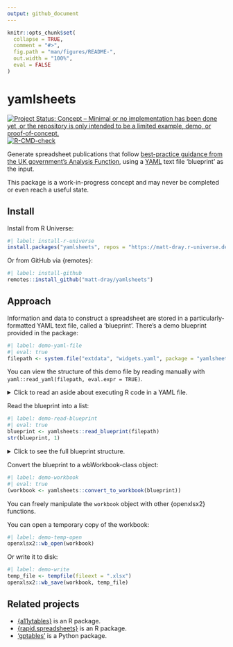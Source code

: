```yaml
---
output: github_document
---
```


<!-- README.md is generated from README.Rmd. Please edit that file -->

```r
knitr::opts_chunk$set(
  collapse = TRUE,
  comment = "#>",
  fig.path = "man/figures/README-",
  out.width = "100%",
  eval = FALSE
)
```

# yamlsheets

<!-- badges: start -->
[![Project Status: Concept – Minimal or no implementation has been done yet, or the repository is only intended to be a limited example, demo, or proof-of-concept.](https://www.repostatus.org/badges/latest/concept.svg)](https://www.repostatus.org/#concept)
[![R-CMD-check](https://github.com/matt-dray/yamlsheets/actions/workflows/R-CMD-check.yaml/badge.svg)](https://github.com/matt-dray/yamlsheets/actions/workflows/R-CMD-check.yaml)
<!-- badges: end -->

Generate spreadsheet publications that follow [best-practice guidance from the UK government's Analysis Function](https://analysisfunction.civilservice.gov.uk/policy-store/releasing-statistics-in-spreadsheets/), using a [YAML](https://yaml.org/) text file 'blueprint' as the input.

This package is a work-in-progress concept and may never be completed or even reach a useful state.

## Install

Install from R Universe:

```r
#| label: install-r-universe
install.packages("yamlsheets", repos = "https://matt-dray.r-universe.dev")
```

Or from GitHub via {remotes}:

```r
#| label: install-github
remotes::install_github("matt-dray/yamlsheets")
```

## Approach

Information and data to construct a spreadsheet are stored in a particularly-formatted YAML text file, called a 'blueprint'. There's a demo blueprint provided in the package:

```r
#| label: demo-yaml-file
#| eval: true
filepath <- system.file("extdata", "widgets.yaml", package = "yamlsheets")
```

You can view the structure of this demo file by reading manually with `yaml::read_yaml(filepath, eval.expr = TRUE)`.

<details><summary>Click to read an aside about executing R code in a YAML file.</summary>

Note that you can pass data into the YAML file on read by pre-pending `!expr` to R code that will be executed on-read with the argument `eval.expr = TRUE`.

You can choose to do this using the `eval.expr` argument in `yaml::read_yaml()`:

```r
#| label: demo-yaml-read
#| eval: true
yaml_raw <- yaml::read_yaml(filepath, eval.expr = FALSE)
yaml_evaluated <- yaml::read_yaml(filepath, eval.expr = TRUE)
```

Here you can see the raw, unevaluated R code in the YAML:

```r
#| label: demo-yaml-raw
#| eval: true
yaml_raw$table_1$table
```

And here you can see it's been evaluated and the data from the CSV file has been read in:

```r
#| label: demo-yaml-executed
#| eval: true
yaml_evaluated$table_1$table
```

</details>

Read the blueprint  into a list:

```r
#| label: demo-read-blueprint
#| eval: true
blueprint <- yamlsheets::read_blueprint(filepath)
str(blueprint, 1)
```

<details><summary>Click to see the full blueprint structure.</summary>

```r
#| label: demo-blueprint-full
#| eval: true
str(blueprint)
```

</details>

Convert the blueprint to a wbWorkbook-class object:

```r
#| label: demo-workbook
#| eval: true
(workbook <- yamlsheets::convert_to_workbook(blueprint))
```

You can freely manipulate the `workbook` object with other {openxlsx2} functions.

You can open a temporary copy of the workbook:

```r
#| label: demo-temp-open
openxlsx2::wb_open(workbook)
```

Or write it to disk:

```r
#| label: demo-write
temp_file <- tempfile(fileext = ".xlsx")
openxlsx2::wb_save(workbook, temp_file)
```

## Related projects

* [{a11ytables}](https://github.com/co-analysis/a11ytables) is an R package.
* [{rapid.spreadsheets}](https://github.com/RAPID-ONS/rapid.spreadsheets) is an R package.
* ['gptables'](https://github.com/best-practice-and-impact/gptables) is a Python package.
